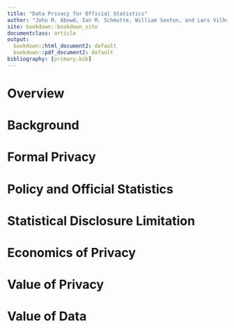 ```yaml
---
title: "Data Privacy for Official Statistics"
author: "John M. Abowd, Ian M. Schmutte, William Sexton, and Lars Vilhuber"
site: bookdown::bookdown_site
documentclass: article
output:
  bookdown::html_document2: default
  bookdown::pdf_document2: default
bibliography: [primary.bib]
---
```


# Overview

# Background

# Formal Privacy

# Policy and Official Statistics

# Statistical Disclosure Limitation

# Economics of Privacy

# Value of Privacy

# Value of Data

<!-- If you need PDF output, uncomment bookdown::pdf_book above in YAML. You will need a LaTeX installation, e.g., https://yihui.name/tinytex/ -->

